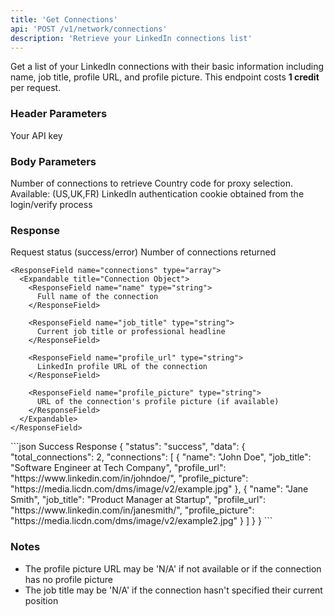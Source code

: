 ```yaml
---
title: 'Get Connections'
api: 'POST /v1/network/connections'
description: 'Retrieve your LinkedIn connections list'
---
```


Get a list of your LinkedIn connections with their basic information including name, job title, profile URL, and profile picture.
<Note>
  This endpoint costs **1 credit** per request.
</Note>
### Header Parameters

<ParamField header="x-api-key" type="string" required>
  Your API key
</ParamField>

### Body Parameters

<ParamField body="total_results" type="integer" default="10">
  Number of connections to retrieve
</ParamField>
<ParamField body="country" type="string" default="FR">
  Country code for proxy selection. Available: (US,UK,FR)
</ParamField>
<ParamField body="login_cookie" type="string" required>
  LinkedIn authentication cookie obtained from the login/verify process
</ParamField>

### Response

<ResponseField name="status" type="string">
  Request status (success/error)
</ResponseField>

<ResponseField name="data" type="object">
  <Expandable title="Properties">
    <ResponseField name="total_results" type="integer">
      Number of connections returned
    </ResponseField>

    <ResponseField name="connections" type="array">
      <Expandable title="Connection Object">
        <ResponseField name="name" type="string">
          Full name of the connection
        </ResponseField>

        <ResponseField name="job_title" type="string">
          Current job title or professional headline
        </ResponseField>

        <ResponseField name="profile_url" type="string">
          LinkedIn profile URL of the connection
        </ResponseField>

        <ResponseField name="profile_picture" type="string">
          URL of the connection's profile picture (if available)
        </ResponseField>
      </Expandable>
    </ResponseField>
  </Expandable>
</ResponseField>

<ResponseExample>
```json Success Response
{
  "status": "success",
  "data": {
    "total_connections": 2,
    "connections": [
      {
        "name": "John Doe",
        "job_title": "Software Engineer at Tech Company",
        "profile_url": "https://www.linkedin.com/in/johndoe/",
        "profile_picture": "https://media.licdn.com/dms/image/v2/example.jpg"
      },
      {
        "name": "Jane Smith",
        "job_title": "Product Manager at Startup",
        "profile_url": "https://www.linkedin.com/in/janesmith/",
        "profile_picture": "https://media.licdn.com/dms/image/v2/example2.jpg"
      }
    ]
  }
}
```

</ResponseExample>

### Notes
- The profile picture URL may be 'N/A' if not available or if the connection has no profile picture
- The job title may be 'N/A' if the connection hasn't specified their current position
